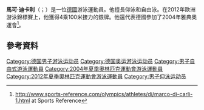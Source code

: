 '''馬可·迪卡利'''（{{lang-de|Marco di Carli}}；{{bd|1985年|4月12日}}）是一位[[德國|德國]]游泳運動員。他擅長仰泳和自由泳。在2012年歐洲游泳錦標賽上，他獲得4乘100米接力的銀牌。他還代表德國參加了2004年雅典奧運會<ref>http://www.sports-reference.com/olympics/athletes/di/marco-di-carli-1.html {{Wayback|url=http://www.sports-reference.com/olympics/athletes/di/marco-di-carli-1.html |date=20121025185942 }} at Sports Reference</ref>。

==參考資料==
{{Reflist}}
{{DEFAULTSORT:Carli, Marco di}}
[[Category:德国男子游泳运动员|Category:德国男子游泳运动员]]
[[Category:德国奥运游泳运动员|Category:德国奥运游泳运动员]]
[[Category:男子自由式游泳運動員|Category:男子自由式游泳運動員]]
[[Category:2004年夏季奧林匹克運動會游泳運動員|Category:2004年夏季奧林匹克運動會游泳運動員]]
[[Category:2012年夏季奧林匹克運動會游泳運動員|Category:2012年夏季奧林匹克運動會游泳運動員]]
[[Category:男子仰泳运动员|Category:男子仰泳运动员]]
